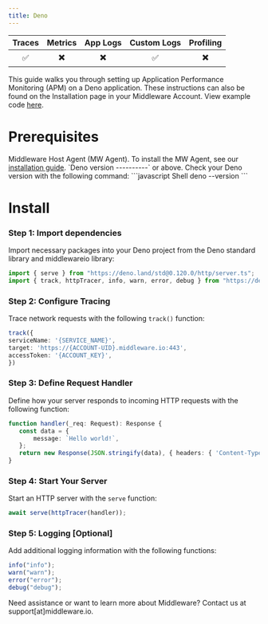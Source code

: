 ```yaml
---
title: Deno
---
```


| Traces | Metrics | App Logs | Custom Logs | Profiling |
| :----: | :-----: | :------: | :---------: | :-------: |
| ✅     |      ✖️ |       ✖️  |          ✅ |    ✖️      |

This guide walks you through setting up Application Performance Monitoring (APM) on a Deno application. These instructions can also be found on the Installation page in your Middleware Account. View example code [here](https://github.com/middleware-labs/demo-apm/blob/master/deno/README.md).

# Prerequisites

<Steps>

  <Step title="MW Host Agent">
   Middleware Host Agent (MW Agent). To install the MW Agent, see our <a href="https://docs.middleware.io/docs/agent-installation/overview"> installation guide</a>. 
  </Step>

  <Step title="Deno Version">
     `Deno version ----------` or above. Check your Deno version with the following command:
     ```javascript Shell
     deno --version
     ```
  </Step>
</Steps>

# Install

### Step 1: Import dependencies

Import necessary packages into your Deno project from the Deno standard library and middlewareio library:

```typescript TypeScript
import { serve } from "https://deno.land/std@0.120.0/http/server.ts";
import { track, httpTracer, info, warn, error, debug } from "https://deno.land/x/middlewareio@v1.0.7/mod.ts";
```

### Step 2: Configure Tracing

Trace network requests with the following `track()` function:

```typescript TypeScript
track({
serviceName: '{SERVICE_NAME}',
target: 'https://{ACCOUNT-UID}.middleware.io:443',
accessToken: '{ACCOUNT_KEY}',
})
```

### Step 3: Define Request Handler

Define how your server responds to incoming HTTP requests with the following function: 

```typescript TypeScript
function handler(_req: Request): Response {
   const data = {
       message: `Hello world!`,
   };
   return new Response(JSON.stringify(data), { headers: { 'Content-Type': 'application/json' } });
}
```

### Step 4: Start Your Server

Start an HTTP server with the `serve` function:

```typescript TypeScript
await serve(httpTracer(handler));
```

### Step 5: Logging [Optional]

Add additional logging information with the following functions:

```typescript TypeScript
info("info");
warn("warn");
error("error");
debug("debug");
```







<Note> Need assistance or want to learn more about Middleware? Contact us at support[at]middleware.io.</Note>